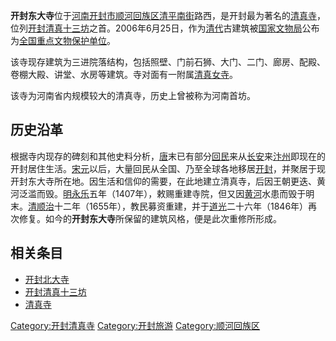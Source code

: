 {{unreferenced|time=2012-2-13}} 
{{文物保护单位
| 级别 = 全国
| 图片 = [[File:Kaifeng_east_mosque.jpg|200px]]
| 名称 = 开封东大寺
| 编号 = 6-654
| 分类 = 古建筑
| 时代 = [[清朝|清]]
| 所在 = [[河南省|河南省]][[开封市|开封市]]
| 登录 = 2006年
| Cat = 河南全国重点文物保护单位
}}

'''开封东大寺'''位于[[河南省|河南]][[开封市|开封市]][[顺河回族区|顺河回族区]][[清平南街|清平南街]]路西，是开封最为著名的[[清真寺|清真寺]]，位列[[开封清真十三坊|开封清真十三坊]]之首。2006年6月25日，作为[[清代|清代]]古建筑被[[国家文物局|国家文物局]]公布为[[全国重点文物保护单位|全国重点文物保护单位]]。

该寺现存建筑为三进院落结构，包括照壁、门前石狮、大门、二门、廊房、配殿、卷棚大殿、讲堂、水房等建筑。寺对面有一附属[[清真女寺|清真女寺]]。

该寺为河南省内规模较大的清真寺，历史上曾被称为河南首坊。

==历史沿革==

根据寺内现存的碑刻和其他史料分析，[[唐朝|唐]]末已有部分[[回民|回民]]来从[[长安|长安]]来[[汴州|汴州]]即现在的开封居住生活。[[宋朝|宋]][[元朝|元]]以后，大量回民从全国、乃至全球各地移居[[开封|开封]]，并聚居于现开封东大寺所在地。因生活和信仰的需要，在此地建立清真寺，后因王朝更迭、黄河泛滥而毁。[[明朝|明]][[永乐_(明)|永乐]]五年（1407年），敕赐重建寺院，但又因[[黄河|黄河]]水患而毁于明末。[[清朝|清]][[顺治|顺治]]十二年（1655年），教民募资重建，并于[[道光|道光]]二十六年（1846年）再次修复。如今的'''开封东大寺'''所保留的建筑风格，便是此次重修所形成。


==相关条目==
*[[开封北大寺|开封北大寺]]
*[[开封清真十三坊|开封清真十三坊]]
*[[清真寺|清真寺]]

{{河南全国重点文物保护单位}}
[[Category:开封清真寺|Category:开封清真寺]]
[[Category:开封旅游|Category:开封旅游]]
[[Category:顺河回族区|Category:顺河回族区]]